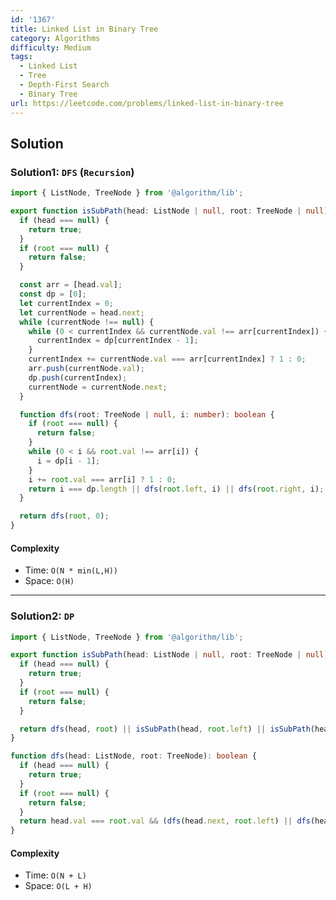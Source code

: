 ```yaml
---
id: '1367'
title: Linked List in Binary Tree
category: Algorithms
difficulty: Medium
tags:
  - Linked List
  - Tree
  - Depth-First Search
  - Binary Tree
url: https://leetcode.com/problems/linked-list-in-binary-tree
---
```


## Solution

### Solution1: `DFS` (`Recursion`)

```typescript filename="solution.ts" copy
import { ListNode, TreeNode } from '@algorithm/lib';

export function isSubPath(head: ListNode | null, root: TreeNode | null): boolean {
  if (head === null) {
    return true;
  }
  if (root === null) {
    return false;
  }

  const arr = [head.val];
  const dp = [0];
  let currentIndex = 0;
  let currentNode = head.next;
  while (currentNode !== null) {
    while (0 < currentIndex && currentNode.val !== arr[currentIndex]) {
      currentIndex = dp[currentIndex - 1];
    }
    currentIndex += currentNode.val === arr[currentIndex] ? 1 : 0;
    arr.push(currentNode.val);
    dp.push(currentIndex);
    currentNode = currentNode.next;
  }

  function dfs(root: TreeNode | null, i: number): boolean {
    if (root === null) {
      return false;
    }
    while (0 < i && root.val !== arr[i]) {
      i = dp[i - 1];
    }
    i += root.val === arr[i] ? 1 : 0;
    return i === dp.length || dfs(root.left, i) || dfs(root.right, i);
  }

  return dfs(root, 0);
}
```

#### Complexity

- Time: `O(N * min(L,H))`
- Space: `O(H)`

---

### Solution2: `DP`

```typescript filename="solution.ts" copy
import { ListNode, TreeNode } from '@algorithm/lib';

export function isSubPath(head: ListNode | null, root: TreeNode | null): boolean {
  if (head === null) {
    return true;
  }
  if (root === null) {
    return false;
  }

  return dfs(head, root) || isSubPath(head, root.left) || isSubPath(head, root.right);
}

function dfs(head: ListNode, root: TreeNode): boolean {
  if (head === null) {
    return true;
  }
  if (root === null) {
    return false;
  }
  return head.val === root.val && (dfs(head.next, root.left) || dfs(head.next, root.right));
}
```

#### Complexity

- Time: `O(N + L)`
- Space: `O(L + H)`

